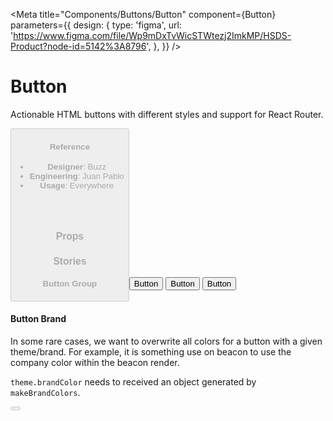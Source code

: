 
<Meta
  title="Components/Buttons/Button"
  component={Button}
  parameters={{
    design: {
      type: 'figma',
      url:
        'https://www.figma.com/file/Wp9mDxTvWicSTWtezj2ImkMP/HSDS-Product?node-id=5142%3A8796',
    },
  }}
/>

# Button

Actionable HTML buttons with different styles and support for React Router.

<Canvas>
  <Story name="default">
    <Button
      children={text('children', 'Button')}
      disabled={boolean('disabled', false)}
      loading={boolean('loading', false)}
      rounded={boolean('rounded', false)}
      linked={boolean('linked', false)}
      outlined={boolean('outlined', false)}
      theme={select('theme', THEMES, THEMES[0])}
      size={select('size', SIZES, SIZES[0])}
    />
  </Story>
</Canvas>

#### Reference

- **Designer**: Buzz
- **Engineering**: Juan Pablo
- **Usage**: Everywhere

<br />
<br />

### Props

<ArgsTable of={Button} />

### Stories

#### Button Group

<Canvas>
  <Story name="Button Group">
    <ControlGroup>
      <ControlGroup.Item>
        <Button theme="grey" outlined>
          Button
        </Button>
      </ControlGroup.Item>
      <ControlGroup.Item>
        <Button theme="grey" outlined>
          Button
        </Button>
      </ControlGroup.Item>
      <ControlGroup.Item>
        <Button theme="gray" outlined>
          Button
        </Button>
      </ControlGroup.Item>
    </ControlGroup>
  </Story>
</Canvas>

#### Button Brand

In some rare cases, we want to overwrite all colors for a button with a given theme/brand. For example, it is something use on beacon to use the company color within the beacon render.

`theme.brandColor` needs to received an object generated by `makeBrandColors`.

<Canvas>
  <Story name="Button Brand">
    <ThemeProvider
      theme={{
        brandColor: makeBrandColors(
          getColor(
            select(
              'brandColor',
              [
                'purple.500',
                'red.200',
                'yellow.700',
                'pink.300',
                'lavender.400',
              ],
              'purple.500'
            )
          )
        ),
      }}
    >
      <Button
        children={text('children', 'Button')}
        disabled={boolean('disabled', false)}
        loading={boolean('loading', false)}
        rounded={boolean('rounded', false)}
        linked={boolean('linked', false)}
        outlined={boolean('outlined', false)}
        theme={select('theme', THEMES, THEMES[0])}
        size={select('size', SIZES, SIZES[0])}
      />
    </ThemeProvider>
  </Story>
</Canvas>
